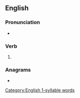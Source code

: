 ==English==

===Pronunciation===
* {{IPA|/fleɪkt/|lang=en}}

===Verb===
{{head|en|verb form}}

# {{en-past of|flake}}

===Anagrams===
* {{anagrams|en|defalk}}

[[Category:English 1-syllable words]]